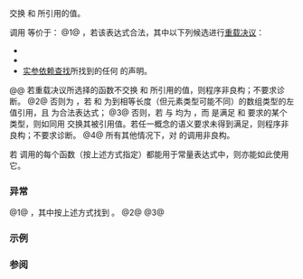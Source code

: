 {{cpp/experimental/ranges/title|swap}}
{{cpp/experimental/ranges/utility/navbar}}
{{dcl begin}}
{{dcl header|experimental/ranges/utility}}
{{dcl|notes={{mark|定制点对象}}|since=ranges|1=
namespace {
    constexpr /* 未指明 */ swap = /* 未指明 */;
}
}}
{{dcl h|调用签名}}
{{dcl|1=
template&lt; class T, class U &gt;
    requires /* 见下文 */
void swap( T&amp;&amp; t, U&amp;&amp; u ) noexcept(/* 见下文 */);
}}
{{dcl end}}

交换 {{c|t}} 和 {{c|u}} 所引用的值。

调用 {{tt|ranges::swap}} 等价于：
@1@ {{c|(void)swap(std::forward&lt;T&gt;(t), std::forward&lt;U&gt;(u))}}，若该表达式合法，其中以下列候选进行[[cpp/language/overload resolution|重载决议]]：
* {{c|1=template&lt;class T&gt; void swap(T&amp;, T&amp;) = delete;}}
* {{c|1=template&lt;class T, std::size_t N&gt; void swap(T(&amp;)[N], T(&amp;)[N]) = delete;}}
* [[cpp/language/adl|实参依赖查找]]所找到的任何 {{tt|swap}} 的声明。
@@ 若重载决议所选择的函数不交换 {{c|t}} 和 {{c|u}} 所引用的值，则程序非良构；不要求诊断。
@2@ 否则为 {{c|(void)ranges::swap_ranges(t, u)}}，若 {{tt|T}} 和 {{tt|U}} 为到相等长度（但元素类型可能不同）的数组类型的左值引用，且 {{c|ranges::swap(*t, *u)}} 为合法表达式；
@3@ 否则，若 {{tt|T}} 与 {{tt|U}} 均为 {{tt|V&amp;}}，而 {{tt|V}} 是满足 {{c|ranges::MoveConstructible&lt;V&gt;}} 和 {{c|ranges::Assignable&lt;V&amp;, V&gt;}} 要求的某个类型，则如同用 {{c|1= V v{std::move(t)}; t = std::move(u); u = std::move(v);}} 交换其被引用值。若任一概念的语义要求未得到满足，则程序非良构；不要求诊断。
@4@ 所有其他情况下，对 {{tt|ranges::swap}} 的调用非良构。

若 {{c|ranges::swap}} 调用的每个函数（按上述方式指定）都能用于常量表达式中，则亦能如此使用它。

{{cpp/experimental/ranges/cpo}}

=== 异常 ===
@1@ {{noexcept|noexcept((void)swap(std::forward&lt;T&gt;(t), std::forward&lt;T&gt;(u)))}}，其中按上述方式找到 {{tt|swap}}。
@2@ {{noexcept|noexcept(ranges::swap(*t, *u))}}
@3@ {{noexcept|std::is_nothrow_move_constructible&lt;V&gt;::value &amp;&amp;
         std::is_nothrow_move_assignable&lt;V&gt;::value}}

===示例===
{{example}}

===参阅===
{{dsc begin}}
{{dsc inc|cpp/algorithm/dsc swap}}
{{dsc end}}

{{langlinks|en}}